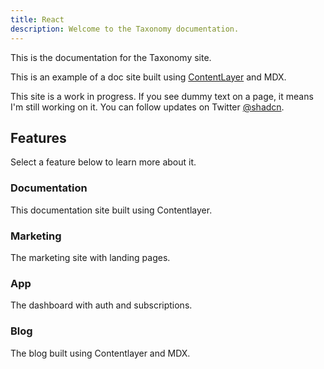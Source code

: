 ```yaml
---
title: React
description: Welcome to the Taxonomy documentation.
---
```


This is the documentation for the Taxonomy site.

This is an example of a doc site built using [ContentLayer](/docs/documentation/contentlayer) and MDX.

<Callout>

This site is a work in progress. If you see dummy text on a page, it means I'm still working on it. You can follow updates on Twitter [@shadcn](https://twitter.com/shadcn).

</Callout>

## Features

Select a feature below to learn more about it.

<div className="grid sm:grid-cols-2 gap-4 mt-6">

<Card href="/docs/documentation">

### Documentation

This documentation site built using Contentlayer.

</Card>

<Card href="/docs/marketing" disabled>

### Marketing

The marketing site with landing pages.

</Card>

<Card href="/docs/app" disabled>

### App

The dashboard with auth and subscriptions.

</Card>

<Card href="/docs/blog" disabled>

### Blog

The blog built using Contentlayer and MDX.

</Card>

</div>
